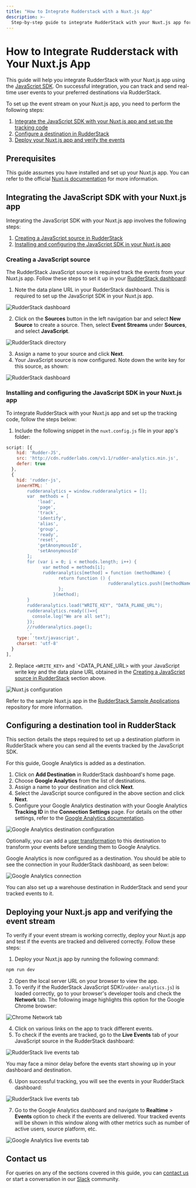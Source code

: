 ```yaml
---
title: "How to Integrate Rudderstack with a Nuxt.js App"
description: >-
  Step-by-step guide to integrate RudderStack with your Nuxt.js app for event tracking.
---
```


# How to Integrate Rudderstack with Your Nuxt.js App

This guide will help you integrate RudderStack with your Nuxt.js app using the [JavaScript SDK](https://rudderstack.com/docs/stream-sources/rudderstack-sdk-integration-guides/rudderstack-javascript-sdk/). On successful integration, you can track and send real-time user events to your preferred destinations via RudderStack.

To set up the event stream on your Nuxt.js app, you need to perform the following steps:

1. [Integrate the JavaScript SDK with your Nuxt.js app and set up the tracking code](#integrating-the-javascript-sdk-with-your-hugo-site)
2. [Configure a destination in RudderStack](#configuring-a-destination-in-rudderstack)
3. [Deploy your Nuxt.js app and verify the events](#deploying-your-nuxtjs-app-and-verifying-the-event-stream)

## Prerequisites

This guide assumes you have installed and set up your Nuxt.js app. You can refer to the official [Nuxt.js documentation](https://nuxtjs.org/docs/2.x/get-started/installation/) for more information.

## Integrating the JavaScript SDK with your Nuxt.js app

Integrating the JavaScript SDK with your Nuxt.js app involves the following steps:

1. [Creating a JavaScript source in RudderStack](#creating-a-javascript-source-in-rudderstack) 
2. [Installing and configuring the JavaScript SDK in your Nuxt.js app](#installing-and-configuring-the-javascript-sdk-in-your-nuxtjs-app)

### Creating a JavaScript source

The RudderStack JavaScript source is required track the events from your Nuxt.js app. Follow these steps to set it up in your [RudderStack dashboard](https://app.rudderstack.com/):

1. Note the data plane URL in your RudderStack dashboard. This is required to set up the JavaScript SDK in your Nuxt.js app.

<img src="../../../assets/user-guides/rudderstack-dashboard.png" alt="RudderStack dashboard" />

2. Click on the **Sources** button in the left navigation bar and select **New Source** to create a source. Then, select **Event Streams** under **Sources**, and select **JavaScript**.

<img src="../../../assets/user-guides/rudderstack-directory.png" alt="RudderStack directory" />

3. Assign a name to your source and click **Next**.
4. Your JavaScript source is now configured. Note down the write key for this source, as shown:

<img src="../../../assets/user-guides/javascript-writekey.png" alt="RudderStack dashboard" />

### Installing and configuring the JavaScript SDK in your Nuxt.js app

To integrate RudderStack with your Nuxt.js app and set up the tracking code, follow the steps below:

1. Include the following snippet in the `nuxt.config.js` file in your app's folder:

```javascript
script: [{
    hid: 'Rudder-JS',
    src: 'http://cdn.rudderlabs.com/v1.1/rudder-analytics.min.js',
    defer: true
  },
  {
    hid: 'rudder-js',
    innerHTML: `
        rudderanalytics = window.rudderanalytics = [];
        var  methods = [
            'load',
            'page',
            'track',
            'identify',
            'alias',
            'group',
            'ready',
            'reset',
            'getAnonymousId',
            'setAnonymousId'
        ];
        for (var i = 0; i < methods.length; i++) {
              var method = methods[i];
              rudderanalytics[method] = function (methodName) {
                    return function () {
                                       rudderanalytics.push([methodName].concat(Array.prototype.slice.call(arguments)));
                    };
                  }(method);
        }
        rudderanalytics.load("WRITE_KEY", "DATA_PLANE_URL");
        rudderanalytics.ready(()=>{
          console.log("We are all set");
        });
        //rudderanalytics.page();
        `,
    type: 'text/javascript',
    charset: 'utf-8'
  }
],
```

2. Replace `<WRITE_KEY>` and `<DATA_PLANE_URL> with your JavaScript write key and the data plane URL obtained in the [Creating a JavaScript source in RudderStack](#creating-a-javascript-source-in-rudderstack) section above.

<img src="../../../assets/user-guides/nuxtjs-config.png" alt="Nuxt.js configuration" />

<div class="infoBlock">

Refer to the sample Nuxt.js app in the <a href="https://github.com/rudderlabs/rudder-samples">RudderStack Sample Applications</a> repository for more information.
</div>

## Configuring a destination tool in RudderStack

This section details the steps required to set up a destination platform in RudderStack where you can send all the events tracked by the JavaScript SDK.

For this guide, Google Analytics is added as a destination.

1. Click on **Add Destination** in RudderStack dashboard's home page.
2. Choose **Google Analytics** from the list of destinations.
3. Assign a name to your destination and click **Next**.
4. Select the JavaScript source configured in the above section and click **Next**.
5. Configure your Google Analytics destination with your Google Analytics **Tracking ID** in the **Connection Settings** page. For details on the other settings, refer to the [Google Analytics documentation](https://www.rudderstack.com/docs/destinations/analytics/google-analytics-ga/).

<img src="../../../assets/user-guides/ga-settings.png" alt="Google Analytics destination configuration" />

<div class="infoBlock">

Optionally, you can add a <a href="https://rudderstack.com/docs/transformations/">user transformation</a> to this destination to transform your events before sending them to Google Analytics. 
</div>

Google Analytics is now configured as a destination. You should be able to see the connection in your RudderStack dashboard, as seen below:

<img src="../../../assets/user-guides/rudderstack-ga-connection.png" alt="Google Analytics connection" />

<div class="successBlock">

You can also set up a warehouse destination in RudderStack and send your tracked events to it.
</div>

## Deploying your Nuxt.js app and verifying the event stream

To verify if your event stream is working correctly, deploy your Nuxt.js app and test if the events are tracked and delivered correctly. Follow these steps:

1. Deploy your Nuxt.js app by running the following command:

```bash
npm run dev
```

2. Open the local server URL on your browser to view the app.
3. To verify if the RudderStack JavaScript SDK(`rudder-analytics.js`) is loaded correctly, go to your browser's developer tools and check the **Network** tab. The following image highlights this option for the Google Chrome browser:

<img src="../../../assets/user-guides/browser-network-tab.png" alt="Chrome Network tab" />

4. Click on various links on the app to track different events.
5. To check if the events are tracked, go to the **Live Events** tab of your JavaScript source in the RudderStack dashboard:

<img src="../../../assets/user-guides/live-events.png" alt="RudderStack live events tab" />

<div class="infoBlock">

You may face a minor delay before the events start showing up in your dashboard and destination.
</div>

6. Upon successful tracking, you will see the events in your RudderStack dashboard:

<img src="../../../assets/user-guides/successful-live-events.png" alt="RudderStack live events tab" />

7. Go to the Google Analytics dashboard and navigate to **Realtime** > **Events** option to check if the events are delivered. Your tracked events will be shown in this window along with other metrics such as number of active users, source platform, etc.

<img src="../../../assets/user-guides/ga-live-events.png" alt="Google Analytics live events tab" />

## Contact us

For queries on any of the sections covered in this guide, you can [contact us](mailto:%20docs@rudderstack.com) or start a conversation in our [Slack](https://rudderstack.com/join-rudderstack-slack-community) community.
